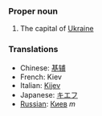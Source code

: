 ===Proper noun===

#The capital of [[Ukraine]]

===Translations===
*Chinese: [[基辅]]
*French: Kiev
*Italian: [[Kijev]]
*Japanese: [[キエフ]]
*[[Russian]]: [[Киев]] ''m''